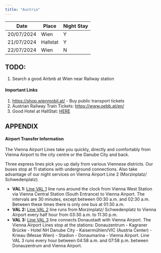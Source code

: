 ```yaml
---
title: "Austria"
---
```



| Date       | Place    | Night Stay |
| ---------- | -------- | ---------- |
| 20/07/2024 | Wien     | Y          |
| 21/07/2024 | Hallstat | Y          |
| 22/07/2024 | Wien     | N          |



## TODO:
1. Search a good Airbnb at Wien near Railway station

#### Important Links
1. https://shop.wienmobil.at/ - Buy public transport tickets
2. Austrian Railway Train Tickets: https://www.oebb.at/en/
3. Good Hotel at HallStat: [HERE](https://www.booking.com/hotel/at/pension-simony.en-gb.html?aid=356980&label=gog235jc-1BCAMoDkIJaGFsbHN0YXR0SDNYA2i2AYgBAZgBHrgBF8gBDNgBAegBAYgCAagCA7gChqH6swbAAgHSAiRhMzZmODhkMC1mYzhjLTQwOWEtYTNiZS05MWJjMjk5OWRkZDnYAgXgAgE&sid=138a137805f84c848747aeb8309bc142&all_sr_blocks=71441209_327217074_2_1_0;checkin=2024-07-21;checkout=2024-07-22;dest_id=-1979686;dest_type=city;dist=0;group_adults=2;group_children=0;hapos=1;highlighted_blocks=71441209_327217074_2_1_0;hpos=1;matching_block_id=71441209_327217074_2_1_0;nflt=price%3DPLN-min-600-1;no_rooms=1;req_adults=2;req_children=0;room1=A%2CA;sb_price_type=total;sr_order=popularity;sr_pri_blocks=71441209_327217074_2_1_0__13000;srepoch=1719570783;srpvid=52994a22839c01ec;type=total;ucfs=1&#map_closed) 


## APPENDIX

#### Airport Transfer Information

The Vienna Airport Lines take you quickly, directly and comfortably from Vienna Airport to the city centre or the Danube City and back.

Three express lines pick you up daily from various Viennese districts. Our buses stop at 11 stations with underground connections. Also take advantage of our night services on Vienna Airport Line 2 (Morzinplatz/ Schwedenplatz).

- **VAL 1:** [Line VAL 1](https://www.viennaairportlines.at/en/dam/jcr:04733850-c7b2-42f8-b22d-0b41908ce56c/fahrplan-val1-03072023.pdf) line runs around the clock from Vienna West Station via Vienna Central Station (South Entrance) to Vienna Airport. The intervals are 30 minutes, except between 00:30 a.m. and 02:30 a.m. Between these times there is only one bus at 01:30 a.m.
- **VAL 2:** [Line VAL 2](https://www.viennaairportlines.at/en/dam/jcr:5d011ed6-5969-4740-9a31-fad7353a255a/val2_02102023.pdf) line runs from Morzinplatz/ Schwedenplatz to Vienna Airport every half hour from 03:30 a.m. to 11:30 p.m.
- **VAL 3:** [Line VAL 3](https://www.viennaairportlines.at/en/dam/jcr:6cd82e33-f107-4471-8b32-9d1b5f2e3fdf/fahrplan-val3-01032024.pdf) line connects Donaustadt with Vienna Airport. The Vienna Airport Lines stop at the stations: Donauzentrum - Kagraner Brücke - Hotel NH Danube City - Kaisermühlen/VIC (Austria Center) - Krieau (Messe Wien) - Stadion - Donaumarina - Vienna Airport. Line VAL 3 runs every hour between 04:58 a.m. and 07:58 p.m. between Donauzentrum and Vienna Airport.